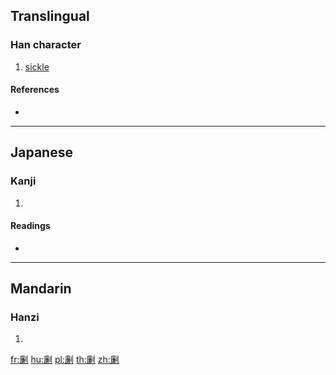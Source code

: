 {{also|鐮}}
==Translingual==

===Han character===
{{Han char|rn=18|rad=刀|as=13|sn=15|four=|canj=ICLN|ids=⿰廉刂}}

# [[sickle]]

====References====
* {{Han ref|kx=0144.310|dkj=02215|hdz=10360.010|uh=5286|ud=21126}}

----

==Japanese==

===Kanji===
{{ja-kanji|grade=|rs=刀13}}

# {{defn|lang=ja|sort=刀13}}

====Readings====
* {{ja-readings|on=[[れん]] (ren)|kun=[[かま]] (kama)}}

----

==Mandarin==

===Hanzi===
{{cmn-hanzi|pin=[[lián]] ([[lian2]])|wg=lien<sup>2</sup>}}

# {{defn|lang=cmn|sort=刀13}}

[[fr:劆]]
[[hu:劆]]
[[pl:劆]]
[[th:劆]]
[[zh:劆]]